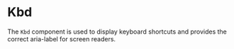 

# Kbd

The `Kbd` component is used to display keyboard shortcuts and provides the correct aria-label for screen readers.

<Canvas withSource="open">
    <Story id="components-kbd--basic" />
</Canvas>

<ArgsTable story={PRIMARY_STORY} />
